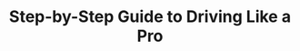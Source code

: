 ---
title: 'Step-by-Step Guide to Driving Like a Pro'
description: 'Discover the specific steps for driving like a pro'
icon: 'diamond-turn-right'
sidebarTitle: "Advanced maneuvres"
---